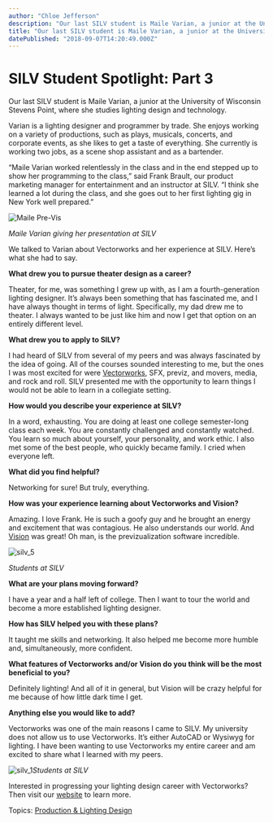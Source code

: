 ```yaml
---
author: "Chloe Jefferson"
description: "Our last SILV student is Maile Varian, a junior at the University of Wisconsin Stevens Point, where she studies lighting design and technology. "
title: "Our last SILV student is Maile Varian, a junior at the University of Wisconsin Stevens Point, where she studies lighting design and technology. " 
datePublished: "2018-09-07T14:20:49.000Z"
---
```

# SILV Student Spotlight: Part 3

Our last SILV student is Maile Varian, a junior at the University of Wisconsin Stevens Point, where she studies lighting design and technology. 

Varian is a lighting designer and programmer by trade. She enjoys working on a variety of productions, such as plays, musicals, concerts, and corporate events, as she likes to get a taste of everything. She currently is working two jobs, as a scene shop assistant and as a bartender. 

“Maile Varian worked relentlessly in the class and in the end stepped up to show her programming to the class,” said Frank Brault, our product marketing manager for entertainment and an instructor at SILV. “I think she learned a lot during the class, and she goes out to her first lighting gig in New York well prepared.”

![Maile Pre-Vis](https://blog.vectorworks.net/hs-fs/hubfs/Blog%20Images/180907_SILV%20Part%203/Maile%20Pre-Vis.jpg?width=1706&name=Maile%20Pre-Vis.jpg)

_Maile Varian giving her presentation at SILV_ 

We talked to Varian about Vectorworks and her experience at SILV. Here’s what she had to say.

**What drew you to pursue theater design as a career?**

Theater, for me, was something I grew up with, as I am a fourth-generation lighting designer. It’s always been something that has fascinated me, and I have always thought in terms of light. Specifically, my dad drew me to theater. I always wanted to be just like him and now I get that option on an entirely different level. 

**What drew you to apply to SILV?**

I had heard of SILV from several of my peers and was always fascinated by the idea of going. All of the courses sounded interesting to me, but the ones I was most excited for were [Vectorworks](https://www.vectorworks.net/en?utm%5Fcampaign=blog&utm%5Fcontent=silvpart3090718&utm%5Fmedium=planetvectorworks&utm%5Fsource=intext), SFX, previz, and movers, media, and rock and roll. SILV presented me with the opportunity to learn things I would not be able to learn in a collegiate setting.

**How would you describe your experience at SILV?**

In a word, exhausting. You are doing at least one college semester-long class each week. You are constantly challenged and constantly watched. You learn so much about yourself, your personality, and work ethic. I also met some of the best people, who quickly became family. I cried when everyone left.

**What did you find helpful?**

Networking for sure! But truly, everything.

**How was your experience learning about Vectorworks and Vision?**

Amazing. I love Frank. He is such a goofy guy and he brought an energy and excitement that was contagious. He also understands our world. And [Vision](https://www.vectorworks.net/en/vision?utm%5Fcampaign=blog&utm%5Fcontent=silvpart3090718&utm%5Fmedium=planetvectorworks&utm%5Fsource=intext) was great! Oh man, is the previzualization software incredible. 

![silv_5](https://blog.vectorworks.net/hs-fs/hubfs/Blog%20Images/180907_SILV%20Part%203/silv_5.jpg?width=2558&name=silv_5.jpg)

_Students at SILV_

**What are your plans moving forward?** 

I have a year and a half left of college. Then I want to tour the world and become a more established lighting designer.

**How has SILV helped you with these plans?**

It taught me skills and networking. It also helped me become more humble and, simultaneously, more confident. 

**What features of Vectorworks and/or Vision do you think will be the most beneficial to you?** 

Definitely lighting! And all of it in general, but Vision will be crazy helpful for me because of how little dark time I get.

**Anything else you would like to add?**

Vectorworks was one of the main reasons I came to SILV. My university does not allow us to use Vectorworks. It’s either AutoCAD or Wysiwyg for lighting. I have been wanting to use Vectorworks my entire career and am excited to share what I learned with my peers. 

![silv_1](https://blog.vectorworks.net/hs-fs/hubfs/Blog%20Images/180907_SILV%20Part%203/silv_1.jpg?width=2560&name=silv_1.jpg)_Students at SILV_

Interested in progressing your lighting design career with Vectorworks? Then visit our [website](https://www.vectorworks.net/en/spotlight?utm%5Fcampaign=blog&utm%5Fcontent=silvpart3090718&utm%5Fmedium=planetvectorworks&utm%5Fsource=intext) to learn more.

 Topics: [Production & Lighting Design](https://blog.vectorworks.net/topic/production-lighting-design) 

 